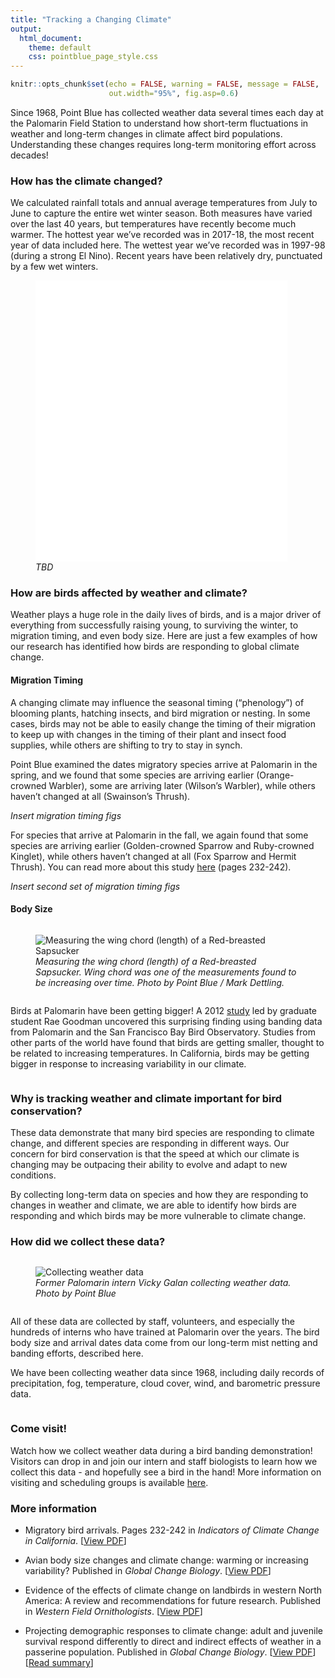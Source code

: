 ```yaml
---
title: "Tracking a Changing Climate"
output: 
  html_document:
    theme: default
    css: pointblue_page_style.css
---
```


```r
knitr::opts_chunk$set(echo = FALSE, warning = FALSE, message = FALSE, 
                      out.width="95%", fig.asp=0.6)
```

Since 1968, Point Blue has collected weather data several times each day at the Palomarin Field Station to understand how short-term fluctuations in weather and long-term changes in climate affect bird populations. Understanding these changes requires long-term monitoring effort across decades!

### How has the climate changed?
We calculated rainfall totals and annual average temperatures from July to June to capture the entire wet winter season. Both measures have varied over the last 40 years, but temperatures have recently become much warmer. The hottest year we’ve recorded was in 2017-18, the most recent year of data included here. The wettest year we’ve recorded was in 1997-98 (during a strong El Nino). Recent years have been relatively dry, punctuated by a few wet winters. 

<figure>
<iframe src="widget/graph_annual_weatherstats.html" style="border: none;" width = 95%; height = 450px;></iframe>
<figcaption>
*TBD*
</figcaption>
</figure>

### How are birds affected by weather and climate?
Weather plays a huge role in the daily lives of birds, and is a major driver of everything from successfully raising young, to surviving the winter, to migration timing, and even body size. Here are just a few examples of how our research has identified how birds are responding to global climate change. 

#### Migration Timing
A changing climate may influence the seasonal timing (“phenology”) of blooming plants, hatching insects, and bird migration or nesting. In some cases, birds may not be able to easily change the timing of their migration to keep up with changes in the timing of their plant and insect food supplies, while others are shifting to try to stay in synch.

Point Blue examined the dates migratory species arrive at Palomarin in the spring, and we found that some species are arriving earlier (Orange-crowned Warbler), some are arriving later (Wilson’s Warbler), while others haven’t changed at all (Swainson’s Thrush).

*Insert migration timing figs*

For species that arrive at Palomarin in the fall, we again found that some species are arriving earlier (Golden-crowned Sparrow and Ruby-crowned Kinglet), while others haven’t changed at all (Fox Sparrow and Hermit Thrush).  You can read more about this study [here](https://oehha.ca.gov/media/downloads/climate-change/report/2018caindicatorsreportmay2018.pdf) (pages 232-242).

*Insert second set of migration timing figs*

#### Body Size
<div class="table-wrapper">
<div class="row">  
<div class="column">
<figure>
![](../images/weather/wing_chord.jpg "Measuring the wing chord (length) of a Red-breasted Sapsucker")
<figcaption>
*Measuring the wing chord (length) of a Red-breasted Sapsucker. Wing chord was one of the measurements found to be increasing over time. Photo by Point Blue / Mark Dettling.*
</figcaption>
</figure>
</div>
<div class="column">  
Birds at Palomarin have been getting bigger! A 2012  [study](http://www.prbo.org/refs/files/12135_Goodman.pdf) led by graduate student Rae Goodman uncovered this surprising finding using banding data from Palomarin and the San Francisco Bay Bird Observatory. Studies from other parts of the world have found that birds are getting smaller, thought to be related to increasing temperatures. In California, birds may be getting bigger in response to increasing variability in our climate.
</div>
</div>
</div>

### Why is tracking weather and climate important for bird conservation?
These data demonstrate that many bird species are responding to climate change, and different species are responding in different ways. Our concern for bird conservation is that the speed at which our climate is changing may be outpacing their ability to evolve and adapt to new conditions.

By collecting long-term data on species and how they are responding to changes in weather and climate, we are able to identify how birds are responding and which birds may be more vulnerable to climate change.

### How did we collect these data?
<div class="table-wrapper">
<div class="row">
<div class="column">
<figure>
![](../images/weather/Vicky_taking_rain_fall05.jpg "Collecting weather data")
<figcaption>
*Former Palomarin intern Vicky Galan collecting weather data. Photo by Point Blue*
</figcaption>
</figure>
</div>
<div class="column">
All of these data are collected by staff, volunteers, and especially the hundreds of interns who have trained at Palomarin over the years. The bird body size and arrival dates data come from our long-term mist netting and banding efforts, described here.

We have been collecting weather data since 1968, including daily records of precipitation, fog, temperature, cloud cover, wind, and barometric pressure data. 
</div>
</div>
</div>

### Come visit!
Watch how we collect weather data during a bird banding demonstration! Visitors can drop in and join our intern and staff biologists to learn how we collect this data - and hopefully see a bird in the hand! More information on visiting and scheduling groups is available [here](https://www.pointblue.org/about-us/contact-visit-us/){target="_blank"}.


### More information
* Migratory bird arrivals. Pages 232-242 in *Indicators of Climate Change in California*. [[View PDF](https://oehha.ca.gov/media/downloads/climate-change/report/2018caindicatorsreportmay2018.pdf)]

* Avian body size changes and climate change: warming or increasing variability? Published in *Global Change Biology*. [[View PDF](http://www.prbo.org/refs/files/12135_Goodman.pdf)]

* Evidence of the effects of climate change on landbirds in western North America: A review and recommendations for future research. Published in *Western Field Ornithologists*. [[View PDF](http://www.prbo.org/refs/files/12453_Seavy_etal2018.pdf)] 

* Projecting demographic responses to climate change: adult and juvenile survival respond differently to direct and indirect effects of weather in a passerine population. Published in *Global Change Biology*. [[View PDF](http://www.prbo.org/refs/files/12253_KristenE.Dybala2013.pdf)] [[Read summary](http://pointblue.org/wp-content/uploads/2018/06/2013_pubbrief_paentsvyoungsparrowsclimatechange_Dybala_GlobalChange.pdf)] 


